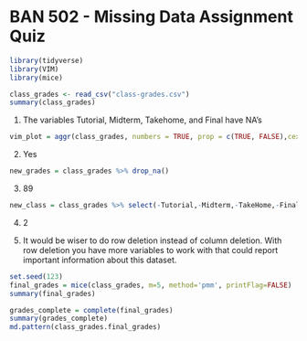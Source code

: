 # BAN 502 - Missing Data Assignment Quiz

```{r}
library(tidyverse)
library(VIM)
library(mice)

class_grades <- read_csv("class-grades.csv")
summary(class_grades)
```

1. The variables Tutorial, Midterm, Takehome, and Final have NA's

```{r}
vim_plot = aggr(class_grades, numbers = TRUE, prop = c(TRUE, FALSE),cex.axis=.7)
```

2. Yes

```{r}
new_grades = class_grades %>% drop_na()
```

3. 89

```{r}
new_class = class_grades %>% select(-Tutorial,-Midterm,-TakeHome,-Final)
```

4. 2

5. It would be wiser to do row deletion instead of column deletion. With row deletion you have more variables to work with that could report important information about this dataset. 

```{r}
set.seed(123)
final_grades = mice(class_grades, m=5, method='pmm', printFlag=FALSE)
summary(final_grades)

grades_complete = complete(final_grades)
summary(grades_complete)
md.pattern(class_grades.final_grades)
```

